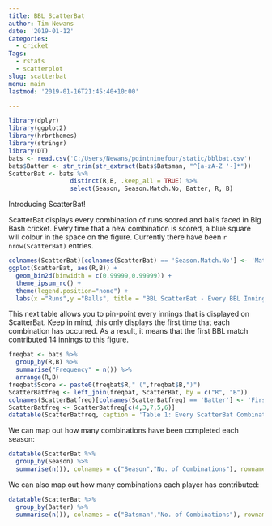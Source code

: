 ```yaml
---
title: BBL ScatterBat
author: Tim Newans
date: '2019-01-12'
Categories:
  - cricket
Tags:
  - rstats
  - scatterplot
slug: scatterbat
menu: main
lastmod: '2019-01-16T21:45:40+10:00'

---
```

```r
library(dplyr)
library(ggplot2)
library(hrbrthemes)
library(stringr)
library(DT)
bats <- read.csv('C:/Users/Newans/pointninefour/static/bblbat.csv')
bats$Batter <- str_trim(str_extract(bats$Batsman, "^[a-zA-Z '-]*"))
ScatterBat <- bats %>% 
                 distinct(R,B, .keep_all = TRUE) %>%
                 select(Season, Season.Match.No, Batter, R, B)
```

Introducing ScatterBat!

ScatterBat displays every combination of runs scored and balls faced in Big Bash cricket. Every time that a new combination is scored, a blue square will colour in the space on the figure. Currently there have been `r nrow(ScatterBat)` entries.
```r
colnames(ScatterBat)[colnames(ScatterBat) == 'Season.Match.No'] <- 'Match'
ggplot(ScatterBat, aes(R,B)) +
  geom_bin2d(binwidth = c(0.99999,0.99999)) +
  theme_ipsum_rc() +
  theme(legend.position="none") +
  labs(x ="Runs",y ="Balls", title = "BBL ScatterBat - Every BBL Innings Visualised")
```

This next table allows you to pin-point every innings that is displayed on ScatterBat. Keep in mind, this only displays the first time that each combination has occurred. As a result, it means that the first BBL match contributed 14 innings to this figure.

```r
freqbat <- bats %>%
  group_by(R,B) %>%
  summarise("Frequency" = n()) %>%
  arrange(R,B)
freqbat$Score <- paste0(freqbat$R," (",freqbat$B,")")
ScatterBatfreq <- left_join(freqbat, ScatterBat, by = c("R", "B"))
colnames(ScatterBatfreq)[colnames(ScatterBatfreq) == 'Batter'] <- 'First Occurrence'
ScatterBatfreq <- ScatterBatfreq[c(4,3,7,5,6)]
datatable(ScatterBatfreq, caption = 'Table 1: Every ScatterBat Combination.', rownames = FALSE)
```

We can map out how many combinations have been completed each season:

```r
datatable(ScatterBat %>% 
  group_by(Season) %>%
  summarise(n()), colnames = c("Season","No. of Combinations"), rownames = FALSE, caption = 'Table 2: Number of Combinations by BBL Season.',options = list(dom = 't'))
```

We can also map out how many combinations each player has contributed:

```r
datatable(ScatterBat %>% 
  group_by(Batter) %>%
  summarise(n()), colnames = c("Batsman","No. of Combinations"), rownames = FALSE, caption = 'Table 3: Number of Combinations by Batsman',options = list(dom = 'ft'))
```
